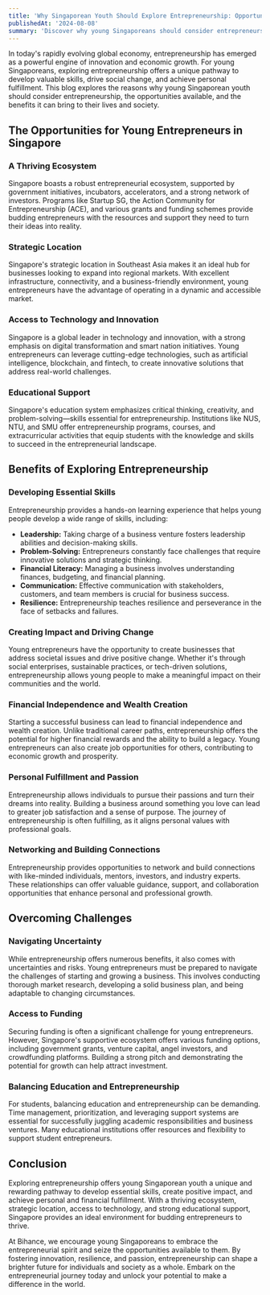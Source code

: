 ```yaml
---
title: 'Why Singaporean Youth Should Explore Entrepreneurship: Opportunities and Benefits'
publishedAt: '2024-08-08'
summary: 'Discover why young Singaporeans should consider entrepreneurship, the opportunities it offers, and how it can shape their future in a dynamic and competitive world.'
---
```


In today's rapidly evolving global economy, entrepreneurship has emerged as a powerful engine of innovation and economic growth. For young Singaporeans, exploring entrepreneurship offers a unique pathway to develop valuable skills, drive social change, and achieve personal fulfillment. This blog explores the reasons why young Singaporean youth should consider entrepreneurship, the opportunities available, and the benefits it can bring to their lives and society.

## The Opportunities for Young Entrepreneurs in Singapore

### A Thriving Ecosystem

Singapore boasts a robust entrepreneurial ecosystem, supported by government initiatives, incubators, accelerators, and a strong network of investors. Programs like Startup SG, the Action Community for Entrepreneurship (ACE), and various grants and funding schemes provide budding entrepreneurs with the resources and support they need to turn their ideas into reality.

### Strategic Location

Singapore's strategic location in Southeast Asia makes it an ideal hub for businesses looking to expand into regional markets. With excellent infrastructure, connectivity, and a business-friendly environment, young entrepreneurs have the advantage of operating in a dynamic and accessible market.

### Access to Technology and Innovation

Singapore is a global leader in technology and innovation, with a strong emphasis on digital transformation and smart nation initiatives. Young entrepreneurs can leverage cutting-edge technologies, such as artificial intelligence, blockchain, and fintech, to create innovative solutions that address real-world challenges.

### Educational Support

Singapore's education system emphasizes critical thinking, creativity, and problem-solving—skills essential for entrepreneurship. Institutions like NUS, NTU, and SMU offer entrepreneurship programs, courses, and extracurricular activities that equip students with the knowledge and skills to succeed in the entrepreneurial landscape.

## Benefits of Exploring Entrepreneurship

### Developing Essential Skills

Entrepreneurship provides a hands-on learning experience that helps young people develop a wide range of skills, including:

- **Leadership:** Taking charge of a business venture fosters leadership abilities and decision-making skills.
- **Problem-Solving:** Entrepreneurs constantly face challenges that require innovative solutions and strategic thinking.
- **Financial Literacy:** Managing a business involves understanding finances, budgeting, and financial planning.
- **Communication:** Effective communication with stakeholders, customers, and team members is crucial for business success.
- **Resilience:** Entrepreneurship teaches resilience and perseverance in the face of setbacks and failures.

### Creating Impact and Driving Change

Young entrepreneurs have the opportunity to create businesses that address societal issues and drive positive change. Whether it's through social enterprises, sustainable practices, or tech-driven solutions, entrepreneurship allows young people to make a meaningful impact on their communities and the world.

### Financial Independence and Wealth Creation

Starting a successful business can lead to financial independence and wealth creation. Unlike traditional career paths, entrepreneurship offers the potential for higher financial rewards and the ability to build a legacy. Young entrepreneurs can also create job opportunities for others, contributing to economic growth and prosperity.

### Personal Fulfillment and Passion

Entrepreneurship allows individuals to pursue their passions and turn their dreams into reality. Building a business around something you love can lead to greater job satisfaction and a sense of purpose. The journey of entrepreneurship is often fulfilling, as it aligns personal values with professional goals.

### Networking and Building Connections

Entrepreneurship provides opportunities to network and build connections with like-minded individuals, mentors, investors, and industry experts. These relationships can offer valuable guidance, support, and collaboration opportunities that enhance personal and professional growth.

## Overcoming Challenges

### Navigating Uncertainty

While entrepreneurship offers numerous benefits, it also comes with uncertainties and risks. Young entrepreneurs must be prepared to navigate the challenges of starting and growing a business. This involves conducting thorough market research, developing a solid business plan, and being adaptable to changing circumstances.

### Access to Funding

Securing funding is often a significant challenge for young entrepreneurs. However, Singapore's supportive ecosystem offers various funding options, including government grants, venture capital, angel investors, and crowdfunding platforms. Building a strong pitch and demonstrating the potential for growth can help attract investment.

### Balancing Education and Entrepreneurship

For students, balancing education and entrepreneurship can be demanding. Time management, prioritization, and leveraging support systems are essential for successfully juggling academic responsibilities and business ventures. Many educational institutions offer resources and flexibility to support student entrepreneurs.

## Conclusion

Exploring entrepreneurship offers young Singaporean youth a unique and rewarding pathway to develop essential skills, create positive impact, and achieve personal and financial fulfillment. With a thriving ecosystem, strategic location, access to technology, and strong educational support, Singapore provides an ideal environment for budding entrepreneurs to thrive.

At Bihance, we encourage young Singaporeans to embrace the entrepreneurial spirit and seize the opportunities available to them. By fostering innovation, resilience, and passion, entrepreneurship can shape a brighter future for individuals and society as a whole. Embark on the entrepreneurial journey today and unlock your potential to make a difference in the world.